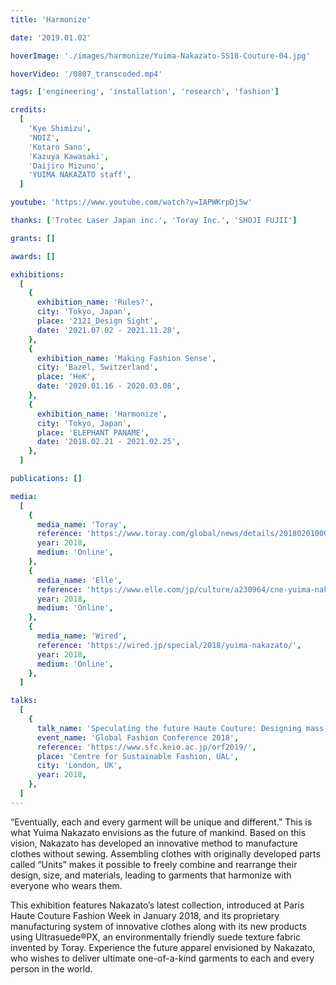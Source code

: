 ```yaml
---
title: 'Harmonize'

date: '2019.01.02'

hoverImage: './images/harmonize/Yuima-Nakazato-SS18-Couture-04.jpg'

hoverVideo: '/0807_transcoded.mp4'

tags: ['engineering', 'installation', 'research', 'fashion']

credits:
  [
    'Kye Shimizu',
    'NOIZ',
    'Kotaro Sano',
    'Kazuya Kawasaki',
    'Daijiro Mizuno',
    'YUIMA NAKAZATO staff',
  ]

youtube: 'https://www.youtube.com/watch?v=IAPWKrpDj5w'

thanks: ['Trotec Laser Japan inc.', 'Toray Inc.', 'SHOJI FUJII']

grants: []

awards: []

exhibitions:
  [
    {
      exhibition_name: 'Rules?',
      city: 'Tokyo, Japan',
      place: '2121_Design Sight',
      date: '2021.07.02 - 2021.11.28',
    },
    {
      exhibition_name: 'Making Fashion Sense',
      city: 'Bazel, Switzerland',
      place: 'HeK',
      date: '2020.01.16 - 2020.03.08',
    },
    {
      exhibition_name: 'Harmonize',
      city: 'Tokyo, Japan',
      place: 'ELEPHANT PANAME',
      date: '2018.02.21 - 2021.02.25',
    },
  ]

publications: []

media:
  [
    {
      media_name: 'Toray',
      reference: 'https://www.toray.com/global/news/details/20180201000451.html',
      year: 2018,
      medium: 'Online',
    },
    {
      media_name: 'Elle',
      reference: 'https://www.elle.com/jp/culture/a230964/cne-yuima-nakazato-21-21-design-sight-exhibition-180216-hns/',
      year: 2018,
      medium: 'Online',
    },
    {
      media_name: 'Wired',
      reference: 'https://wired.jp/special/2018/yuima-nakazato/',
      year: 2018,
      medium: 'Online',
    },
  ]

talks:
  [
    {
      talk_name: 'Speculating the future Haute Couture: Designing mass-customisable garments for the sustainable future',
      event_name: 'Global Fashion Conference 2018',
      reference: 'https://www.sfc.keio.ac.jp/orf2019/',
      place: 'Centre for Sustainable Fashion, UAL',
      city: 'London, UK',
      year: 2018,
    },
  ]
---
```


“Eventually, each and every garment will be unique and different.” This is what Yuima Nakazato envisions as the future of mankind. Based on this vision, Nakazato has developed an innovative method to manufacture clothes without sewing. Assembling clothes with originally developed parts called “Units” makes it possible to freely combine and rearrange their design, size, and materials, leading to garments that harmonize with everyone who wears them.


This exhibition features Nakazato’s latest collection, introduced at Paris Haute Couture Fashion Week in January 2018, and its proprietary manufacturing system of innovative clothes along with its new products using Ultrasuede®PX, an environmentally friendly suede texture fabric invented by Toray.
Experience the future apparel envisioned by Nakazato, who wishes to deliver ultimate one-of-a-kind garments to each and every person in the world. 
